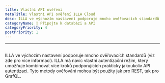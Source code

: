 ```yaml
---
title: Vlastní API ověření
metaTitle: Vlastní API ověření ILLA Cloud
desc: ILLA ve výchozím nastavení podporuje mnoho ověřovacích standardů
categoryName: 📲 Připojte k databázi a API
categoryPriority: 4
postPriority: 1
---
```


* * *

## <Heading hidden>Vlastní API ověření</Heading>

ILLA ve výchozím nastavení podporuje mnoho ověřovacích standardů (viz zde pro více informací). 
ILLA má navíc vlastní autentizační režim, který umožňuje kombinovat více kroků podporujících prakticky jakoukoliv API autentizaci. 
Tyto metody ověřování mohou být použity jak pro REST, tak pro GrafQL.

